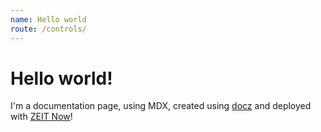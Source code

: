 ```yaml
---
name: Hello world
route: /controls/
---
```


# Hello world!

I'm a documentation page, using MDX, created using [docz](https://docz.site) and deployed with [ZEIT Now](https://zeit.co/now)!
